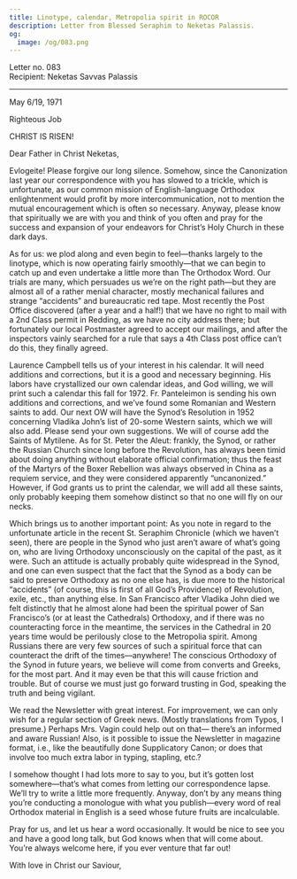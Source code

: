 ```yaml
---
title: Linotype, calendar, Metropolia spirit in ROCOR
description: Letter from Blessed Seraphim to Neketas Palassis.
og:
  image: /og/083.png
---
```


<div style={{textAlign:'right', fontFamily:'monospace'}}>Letter no. 083</div>
<div style={{textAlign:'left', fontFamily:'monospace'}}>Recipient: Neketas Savvas Palassis</div>

---

May 6/19, 1971

Righteous Job

CHRIST IS RISEN!

Dear Father in Christ Neketas,

Evlogeite! Please forgive our long silence. Somehow, since the Canonization last year our correspondence with you has slowed to a trickle, which is unfortunate, as our common mission of English-language Orthodox enlightenment would profit by more intercommunication, not to mention the mutual encouragement which is often so necessary. Anyway, please know that spiritually we are with you and think of you often and pray for the success and expansion of your endeavors for Christ’s Holy Church in these dark days.

As for us: we plod along and even begin to feel—thanks largely to the linotype, which is now operating fairly smoothly—that we can begin to catch up and even undertake a little more than The Orthodox Word. Our trials are many, which persuades us we’re on the right path—but they are almost all of a rather menial character, mostly mechanical failures and strange “accidents” and bureaucratic red tape. Most recently the Post Office discovered (after a year and a half!) that we have no right to mail with a 2nd Class permit in Redding, as we have no city address there; but fortunately our local Postmaster agreed to accept our mailings, and after the inspectors vainly searched for a rule that says a 4th Class post office can’t do this, they finally agreed.

Laurence Campbell tells us of your interest in his calendar. It will need additions and corrections, but it is a good and necessary beginning. His labors have crystallized our own calendar ideas, and God willing, we will print such a calendar this fall for 1972. Fr. Panteleimon is sending his own additions and corrections, and we’ve found some Romanian and Western saints to add. Our next OW will have the Synod’s Resolution in 1952 concerning Vladika John’s list of 20-some Western saints, which we will also add. Please send your own suggestions. We will of course add the Saints of Mytilene. As for St. Peter the Aleut: frankly, the Synod, or rather the Russian Church since long before the Revolution, has always been timid about doing anything without elaborate official confirmation; thus the feast of the Martyrs of the Boxer Rebellion was always observed in China as a requiem service, and they were considered apparently “uncanonized.” However, if God grants us to print the calendar, we will add all these saints, only probably keeping them somehow distinct so that no one will fly on our necks.

Which brings us to another important point: As you note in regard to the unfortunate article in the recent St. Seraphim Chronicle (which we haven’t seen), there are people in the Synod who just aren’t aware of what’s going on, who are living Orthodoxy unconsciously on the capital of the past, as it were. Such an attitude is actually probably quite widespread in the Synod, and one can even suspect that the fact that the Synod as a body can be said to preserve Orthodoxy as no one else has, is due more to the historical “accidents” (of course, this is first of all God’s Providence) of Revolution, exile, etc., than anything else. In San Francisco after Vladika John died we felt distinctly that he almost alone had been the spiritual power of San Francisco’s (or at least the Cathedrals) Orthodoxy, and if there was no counteracting force in the meantime, the services in the Cathedral in 20 years time would be perilously close to the Metropolia spirit. Among Russians there are very few sources of such a spiritual force that can counteract the drift of the times—anywhere! The conscious Orthodoxy of the Synod in future years, we believe will come from converts and Greeks, for the most part. And it may even be that this will cause friction and trouble. But of course we must just go forward trusting in God, speaking the truth and being vigilant.

We read the Newsletter with great interest. For improvement, we can only wish for a regular section of Greek news. (Mostly translations from Typos, I presume.) Perhaps Mrs. Vagin could help out on that— there’s an informed and aware Russian! Also, is it possible to issue the Newsletter in magazine format, i.e., like the beautifully done Supplicatory Canon; or does that involve too much extra labor in typing, stapling, etc.?

I somehow thought I had lots more to say to you, but it’s gotten lost somewhere—that’s what comes from letting our correspondence lapse. We’ll try to write a little more frequently. Anyway, don’t by any means thing you’re conducting a monologue with what you publish—every word of real Orthodox material in English is a seed whose future fruits are incalculable.

Pray for us, and let us hear a word occasionally. It would be nice to see you and have a good long talk, but God knows when that will come about. You’re always welcome here, if you ever venture that far out!

With love in Christ our Saviour,